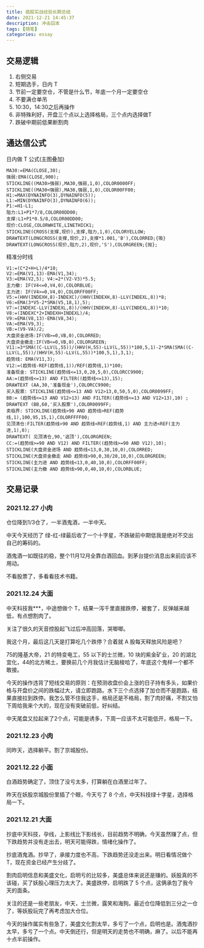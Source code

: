 ```yaml
---
title: 癌股实战经验长期总结
date: 2021-12-21 14:45:37
description: 冲击回本
tags: [随笔]
categories: essay
---
```


## 交易逻辑

1. 右侧交易
2. 短期选手，日内 T
3. 节前一定要空仓，不管是什么节，年底一个月一定要空仓
4. 不要满仓单吊
5. 10:30，14:30之后再操作
6. 非特殊利好，开盘三个点以上选择格局，三个点内选择做T
7. 跌破中期前低果断割肉

## 通达信公式

日内做 T 公式(主图叠加)

```
MA30:=EMA(CLOSE,30);
强弱:EMA(CLOSE,900);
STICKLINE((MA30>强弱),MA30,强弱,1,0),COLOR0000FF;
STICKLINE((MA30<强弱),MA30,强弱,1,0),COLOR00FF00;
H1:=MAX(DYNAINFO(3),DYNAINFO(5));
L1:=MIN(DYNAINFO(3),DYNAINFO(6));
P1:=H1-L1;
阻力:L1+P1*7/8,COLOR00DD00;
支撑:L1+P1*0.5/8,COLOR00DD00;
现价:CLOSE,COLORWHITE,LINETHICK1;
STICKLINE(CROSS(支撑,现价),支撑,阻力,1,0),COLORYELLOW; DRAWTEXT(LONGCROSS(支撑,现价,2),支撑*1.001,'B'),COLORRED;{吸}
DRAWTEXT(LONGCROSS(现价,阻力,2),现价,'S'),COLORGREEN;{抛};
```

精准分时线

```
V1:=(C*2+H+L)/4*10;
V2:=EMA(V1,13)-EMA(V1,34);
V3:=EMA(V2,5); V4:=2*(V2-V3)*5.5;
主力撤: IF(V4<=0,V4,0),COLORBLUE;
主力进: IF(V4>=0,V4,0),COLORFF00FF;
V5:=(HHV(INDEXH,8)-INDEXC)/(HHV(INDEXH,8)-LLV(INDEXL,8))*8;
V6:=EMA(3*V5-2*SMA(V5,18,1),5);
V7:=(INDEXC-LLV(INDEXL,8))/(HHV(INDEXH,8)-LLV(INDEXL,8))*10;
V8:=(INDEXC*2+INDEXH+INDEXL)/4;
V9:=EMA(V8,13)-EMA(V8,34);
VA:=EMA(V9,3);
VB:=(V9-VA)/2;
大盘资金进场:IF(VB>=0,VB,0),COLORRED;
大盘资金撤走:IF(VB<=0,VB,0),COLORGREEN;
V11:=3*SMA((C-LLV(L,55))/(HHV(H,55)-LLV(L,55))*100,5,1)-2*SMA(SMA((C-LLV(L,55))/(HHV(H,55)-LLV(L,55))*100,5,1),3,1);
趋势线: EMA(V11,3);
V12:=(趋势线-REF(趋势线,1))/REF(趋势线,1)*100;
准备现金: STICKLINE(趋势线<=13,0,20,5,0),COLORCC9900;
AA:=(趋势线<=13) AND FILTER((趋势线<=13),15);
DRAWTEXT (AA,30,'准备现金'),COLORCC9900;
买入股票: STICKLINE(趋势线<=13 AND V12>13,0,50,5,0),COLOR0099FF;
BB:= (趋势线<=13 AND V12>13) AND FILTER((趋势线<=13 AND V12>13),10) ;
DRAWTEXT (BB,60,'买入股票'),COLOR0099FF;
卖临界: STICKLINE(趋势线>90 AND 趋势线>REF(趋势线,1),100,95,15,1),COLORFFFF00;
见顶清仓:FILTER(趋势线>90 AND 趋势线<REF(趋势线,1) AND 主力进<REF(主力进,1),8);
DRAWTEXT( 见顶清仓,90,'逃顶'),COLORGREEN;
CC:=(趋势线>=90 AND V12) AND FILTER((趋势线>=90 AND V12),10);
STICKLINE(大盘资金进场 AND 趋势线<13,0,30,10,0),COLORRED;
STICKLINE(大盘资金撤走 AND 趋势线>90,0,30/20,10,0),COLORGREEN;
STICKLINE(主力进 AND 趋势线<13,0,40,10,0),COLORFF00FF;
STICKLINE(主力撤 AND 趋势线>90,0,40,10,0),COLORBLUE;
```

## 交易记录

### 2021.12.27 小肉

仓位降到1/3仓了，一半酒鬼酒，一半中天。

中天今天经历了 绿-红-绿最后收了一个十字星，不跌破前中期低我是绝对不交出自己的筹码的。

酒鬼酒一如既往的稳，整个11月12月全靠白酒回血。到茅台提价消息出来前应该不用动。

不看股票了，多看看技术书籍。

### 2021.12.24 大面

中天科技我\*\*\*，中途想做个 T，结果一泻千里直接跌停，被套了，反弹越来越低，有点想割肉了。

关注了很久的天音控股起飞过后冲高回落，哭唧唧。

我这个月，最后这几天是打算吃几个跌停？合着就 A 股每天释放风险是吧？

75的隆基大帝，21 的特变电工，55 以下的士兰微，10 块的紫金矿业，20 的湖北宜化，44的北方稀土，要换前几个月我估计无脑梭哈了，年底这个鬼样一个都不敢接。

今天的操作违背了短线交易的原则：在预测收盘价会上涨的日子持有多头，如果价格与开盘价之间的跌幅过大，请立即跑路。水下三个点选择了加仓而不是跑路，结果直接拉到跌停。我怎么管不住我这手，格局还是不格局，割了肉好痛，不割又怕下周给我来个大的，现在没有突破前低，好纠结。

中天尾盘又拉起来了2个点，可能是诱多，下周一应该不太可能低开，格局一下。

### 2021.12.23 小肉

同昨天，选择躺平。割了京城股份。

### 2021.12.22 小面

白酒趋势确定了，顶住了没亏太多，打算躺在白酒里过年了。

昨天在妖股京城股份里插了个眼，今天亏了 8 个点，中天科技绿十字星，选择格局一下。

### 2021.12.21 大面

抄底中天科技，孕线，上影线比下影线长，目前趋势不明确，今天虽然赚了点，但下跌趋势并没有走出去，明天可能得跌，情绪化操作了。

抄底酒鬼酒。抄早了，承接力度也不高，下跌趋势还没走出来。明日看情况做个 T，现在资金已经产生分歧了。

割肉启明信息和美盛文化，启明亏的比较多，美盛总体来说还是赚的。妖股真的不该碰，买了妖股心理压力太大了。美盛跌停，启明跌了 5 个点，这俩承包了我今天的面条。

关注的还是一些老朋友，中天，士兰微，露笑和海狗。最近仓位降低到三分之一仓了，等妖股玩完了再考虑加大仓位。

今天的操作属实有些急了，美盛文化割太早，多亏了一个点，启明也是。酒鬼酒抄太早，多亏了一个点。中天倒还行，但是明天的走势也不明确，麻了。以后不能再十点半前操作。
